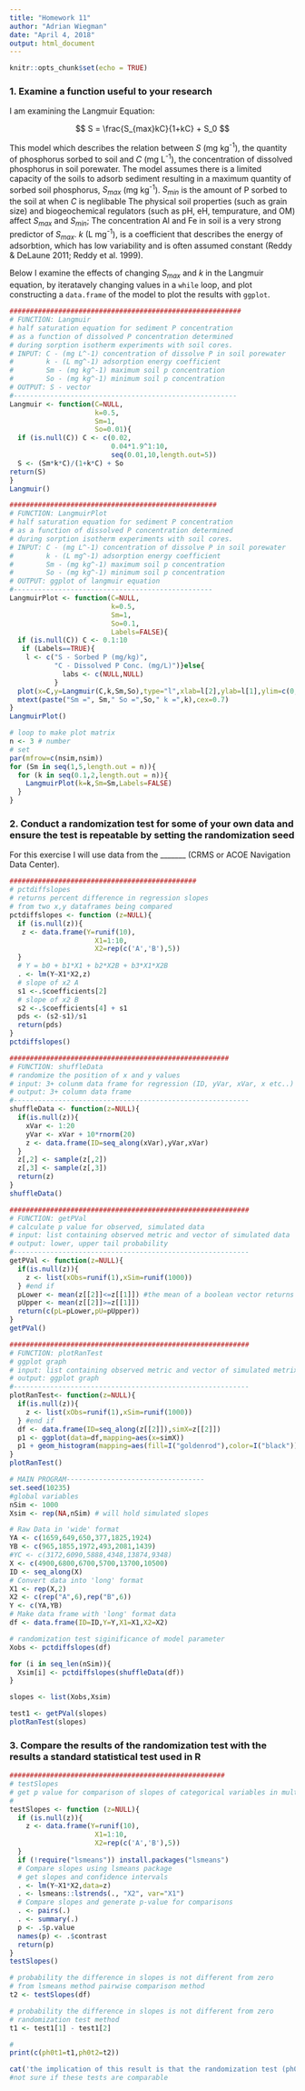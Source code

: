 ```yaml
---
title: "Homework 11"
author: "Adrian Wiegman"
date: "April 4, 2018"
output: html_document
---
```


```r
knitr::opts_chunk$set(echo = TRUE)
```

### 1. Examine a function useful to your research
I am examining the Langmuir Equation: 

$$
S = \frac{S_{max}kC}{1+kC} + S_0
$$

This model which describes the relation between $S$ (mg kg^-1^), the quantity of phosphorus sorbed to soil and $C$ (mg L^-1^), the concentration of dissolved phosphorus in soil porewater. The model assumes there is a limited capacity of the soils to adsorb sediment resulting in a maximum quantity of sorbed soil phosphorus, $S_{max}$ (mg kg^-1^). $S_{min}$ is the amount of P sorbed to the soil at when $C$ is neglibable The physical soil properties (such as grain size) and biogeochemical regulators (such as pH, eH, tempurature, and OM) affect $S_{max}$ and $S_{min}$; The concentration Al and Fe in soil is a very strong predictor of $S_{max}$. $k$ (L mg^-1^), is a coefficient that describes the energy of adsorbtion, which has low variability and is often assumed constant (Reddy & DeLaune 2011; Reddy et al. 1999). 

Below I examine the effects of changing $S_{max}$ and $k$ in the Langmuir equation, by iteratavely changing values in a `while` loop, and plot constructing a `data.frame` of the model to plot the results with `ggplot`. 

```R
#########################################################
# FUNCTION: Langmuir
# half saturation equation for sediment P concentration
# as a function of dissolved P concentration determined 
# during sorption isotherm experiments with soil cores.
# INPUT: C - (mg L^-1) concentration of dissolve P in soil porewater
#        k - (L mg^-1) adsorption energy coefficient
#        Sm - (mg kg^-1) maximum soil p concentration 
#        So - (mg kg^-1) minimum soil p concentration 
# OUTPUT: S - vector
#-------------------------------------------------------
Langmuir <- function(C=NULL,
                     k=0.5,
                     Sm=1,
                     So=0.01){
  if (is.null(C)) C <- c(0.02,
                         0.04*1.9^1:10,
                         seq(0.01,10,length.out=5))
  S <- (Sm*k*C)/(1+k*C) + So
return(S)
}
Langmuir()

###################################################
# FUNCTION: LangmuirPlot
# half saturation equation for sediment P concentration
# as a function of dissolved P concentration determined 
# during sorption isotherm experiments with soil cores.
# INPUT: C - (mg L^-1) concentration of dissolve P in soil porewater
#        k - (L mg^-1) adsorption energy coefficient
#        Sm - (mg kg^-1) maximum soil p concentration 
#        So - (mg kg^-1) minimum soil p concentration 
# OUTPUT: ggplot of langmuir equation
#-------------------------------------------------
LangmuirPlot <- function(C=NULL,
                         k=0.5,
                         Sm=1,
                         So=0.1,
                         Labels=FALSE){
  if (is.null(C)) C <- 0.1:10
   if (Labels==TRUE){
    l <- c("S - Sorbed P (mg/kg)",
           "C - Dissolved P Conc. (mg/L)")}else{
             labs <- c(NULL,NULL)
           }
  plot(x=C,y=Langmuir(C,k,Sm,So),type="l",xlab=l[2],ylab=l[1],ylim=c(0,10),xlim=c(0,10))
  mtext(paste("Sm =", Sm," So =",So," k =",k),cex=0.7)
}
LangmuirPlot()

# loop to make plot matrix 
n <- 3 # number 
# set 
par(mfrow=c(nsim,nsim))
for (Sm in seq(1,5,length.out = n)){
  for (k in seq(0.1,2,length.out = n)){
    LangmuirPlot(k=k,Sm=Sm,Labels=FALSE)
  }
}

```

### 2. Conduct a randomization test for some of your own data and ensure the test is repeatable by setting the randomization seed

For this exercise I will use data from the _______ (CRMS or ACOE Navigation Data Center). 

```R

##############################################
# pctdiffslopes
# returns percent difference in regression slopes
# from two x,y dataframes being compared
pctdiffslopes <- function (z=NULL){
  if (is.null(z)){
   z <- data.frame(Y=runif(10),
                     X1=1:10,
                     X2=rep(c('A','B'),5))
  }
  # Y = b0 + b1*X1 + b2*X2B + b3*X1*X2B
  . <- lm(Y~X1*X2,z)
  # slope of x2 A
  s1 <-.$coefficients[2]
  # slope of x2 B
  s2 <-.$coefficients[4] + s1
  pds <- (s2-s1)/s1
  return(pds)
}
pctdiffslopes()

######################################################
# FUNCTION: shuffleData
# randomize the position of x and y values
# input: 3+ colunm data frame for regression (ID, yVar, xVar, x etc..)
# output: 3+ column data frame 
#----------------------------------------------------------
shuffleData <- function(z=NULL){
  if(is.null(z)){
    xVar <- 1:20
    yVar <- xVar + 10*rnorm(20)
    z <- data.frame(ID=seq_along(xVar),yVar,xVar)
  }
  z[,2] <- sample(z[,2])
  z[,3] <- sample(z[,3])
  return(z)
}
shuffleData()

###########################################################
# FUNCTION: getPVal
# calculate p value for observed, simulated data
# input: list containing observed metric and vector of simulated data
# output: lower, upper tail probability
#----------------------------------------------------------
getPVal <- function(z=NULL){
  if(is.null(z)){
    z <- list(xObs=runif(1),xSim=runif(1000))
  } #end if
  pLower <- mean(z[[2]]<=z[[1]]) #the mean of a boolean vector returns proportion true
  pUpper <- mean(z[[2]]>=z[[1]])
  return(c(pL=pLower,pU=pUpper))
}
getPVal()

###########################################################
# FUNCTION: plotRanTest
# ggplot graph 
# input: list containing observed metric and vector of simulated metrix 
# output: ggplot graph
#----------------------------------------------------------
plotRanTest<- function(z=NULL){
  if(is.null(z)){
    z <- list(xObs=runif(1),xSim=runif(1000))
  } #end if
  df <- data.frame(ID=seq_along(z[[2]]),simX=z[[2]])
  p1 <- ggplot(data=df,mapping=aes(x=simX))
  p1 + geom_histogram(mapping=aes(fill=I("goldenrod"),color=I("black"))) + geom_vline(aes(xintercept=z[[1]],col="blue"))
}
plotRanTest()

# MAIN PROGRAM----------------------------------
set.seed(10235)
#global variables
nSim <- 1000
Xsim <- rep(NA,nSim) # will hold simulated slopes

# Raw Data in 'wide' format
YA <- c(1659,649,650,377,1825,1924)
YB <- c(965,1855,1972,493,2081,1439)
#YC <- c(3172,6090,5888,4348,13874,9348)
X <- c(4900,6800,6700,5700,13700,10500)
ID <- seq_along(X)
# Convert data into 'long' format
X1 <- rep(X,2) 
X2 <- c(rep("A",6),rep("B",6))
Y <- c(YA,YB)
# Make data frame with 'long' format data
df <- data.frame(ID=ID,Y=Y,X1=X1,X2=X2)

# randomization test siginificance of model parameter
Xobs <- pctdiffslopes(df)

for (i in seq_len(nSim)){
  Xsim[i] <- pctdiffslopes(shuffleData(df))
}

slopes <- list(Xobs,Xsim)

test1 <- getPVal(slopes)
plotRanTest(slopes)
````

### 3. Compare the results of the randomization test with the results a standard statistical test used in R 
```r
#####################################################
# testSlopes
# get p value for comparison of slopes of categorical variables in multiple regression or analysis of covariance model lm object
#
testSlopes <- function (z=NULL){
  if (is.null(z)){
    z <- data.frame(Y=runif(10),
                     X1=1:10,
                     X2=rep(c('A','B'),5))
  }
  if (!require("lsmeans")) install.packages("lsmeans")
  # Compare slopes using lsmeans package
  # get slopes and confidence intervals
  . <- lm(Y~X1*X2,data=z)
  . <- lsmeans::lstrends(., "X2", var="X1")
  # Compare slopes and generate p-value for comparisons
  . <- pairs(.)
  . <- summary(.)
  p <- .$p.value
  names(p) <- .$contrast
  return(p)
}
testSlopes()

# probability the difference in slopes is not different from zero 
# from lsmeans method pairwise comparison method
t2 <- testSlopes(df)

# probability the difference in slopes is not different from zero 
# randomization test method
t1 <- test1[1] - test1[2]

# 
print(c(ph0t1=t1,ph0t2=t2))

cat('the implication of this result is that the randomization test (ph0t1) is more conservative in estimating significant differences that the lsmeans non-parametric pairwise comparison (ph0t2)')
#not sure if these tests are comparable
```

